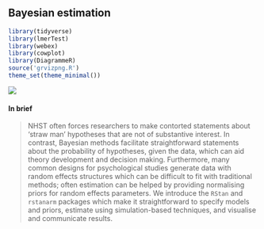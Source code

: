## Bayesian estimation {#bayesian-estimation}

```r
library(tidyverse)
library(lmerTest)
library(webex)
library(cowplot)
library(DiagrammeR)
source('grvizpng.R')
theme_set(theme_minimal())
```

![](images/ridgeplot.png)

#### In brief

> NHST often forces researchers to make contorted statements about 'straw man'
> hypotheses that are not of substantive interest. In contrast, Bayesian methods
> facilitate straightforward statements about the probability of hypotheses, given the
> data, which can aid theory development and decision making. Furthermore, many common
> designs for psychological studies generate data with random effects structures which
> can be difficult to fit with traditional methods; often estimation can be helped by
> providing normalising priors for random effects parameters. We introduce the `RStan`
> and `rstanarm` packages which make it straightforward to specify models and priors,
> estimate using simulation-based techniques, and visualise and communicate results.


<!-- 
The Bayesian New Statistics: Hypothesis testing, estimation, meta-analysis, and power analysis from a Bayesian perspective
https://link.springer.com/article/10.3758/s13423-016-1221-4 -->